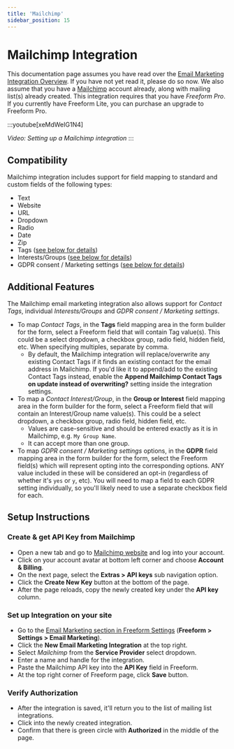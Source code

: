 ```yaml
---
title: 'Mailchimp'
sidebar_position: 15
---
```



# Mailchimp Integration<Badge type="pro" text="Pro" />

This documentation page assumes you have read over the [Email Marketing Integration Overview](./index.mdx#email-marketing). If you have not yet read it, please do so now. We also assume that you have a [Mailchimp](http://mailchimp.com) account already, along with mailing list(s) already created. This integration requires that you have _Freeform Pro_. If you currently have Freeform Lite, you can purchase an upgrade to Freeform Pro.

:::youtube[xeMdWeIG1N4]

<i>Video: Setting up a Mailchimp integration</i>
:::

## Compatibility

Mailchimp integration includes support for field mapping to standard and custom fields of the following types:

- Text
- Website
- URL
- Dropdown
- Radio
- Date
- Zip
- Tags ([see below for details](#additional-features))<Badge type="feature" text="3.6.8+" />
- Interests/Groups ([see below for details](#additional-features))<Badge type="feature" text="3.13.15+" />
- GDPR consent / Marketing settings ([see below for details](#additional-features))<Badge type="feature" text="3.6.8+" />

## Additional Features

The Mailchimp email marketing integration also allows support for _Contact Tags_, individual _Interests/Groups_ and _GDPR consent / Marketing settings_.

- To map _Contact Tags_, in the **Tags** field mapping area in the form builder for the form, select a Freeform field that will contain Tag value(s). This could be a select dropdown, a checkbox group, radio field, hidden field, etc. When specifying multiples, separate by comma.
  - By default, the Mailchimp integration will replace/overwrite any existing Contact Tags if it finds an existing contact for the email address in Mailchimp. If you'd like it to append/add to the existing Contact Tags instead, enable the **Append Mailchimp Contact Tags on update instead of overwriting?** setting inside the integration settings.
- To map a _Contact Interest/Group_, in the **Group or Interest** field mapping area in the form builder for the form, select a Freeform field that will contain an Interest/Group name value(s). This could be a select dropdown, a checkbox group, radio field, hidden field, etc.
  - Values are case-sensitive and should be entered exactly as it is in Mailchimp, e.g. `My Group Name`.
  - It can accept more than one group.<Badge type="feature" text="3.13.31+" />
- To map _GDPR consent / Marketing settings_ options, in the **GDPR** field mapping area in the form builder for the form, select the Freeform field(s) which will represent opting into the corresponding options. ANY value included in these will be considered an opt-in (regardless of whether it's `yes` or `y`, etc). You will need to map a field to each GDPR setting individually, so you'll likely need to use a separate checkbox field for each.

## Setup Instructions

<VerticalStepWrapper>

<StepMarkdown>

### Create & get API Key from Mailchimp

- Open a new tab and go to [Mailchimp website](https://mailchimp.com) and log into your account.
- Click on your account avatar at bottom left corner and choose **Account & Billing**.
- On the next page, select the **Extras > API keys** sub navigation option.
- Click the **Create New Key** button at the bottom of the page.
- After the page reloads, copy the newly created key under the **API key** column.

</StepMarkdown>

<StepMarkdown>

### Set up Integration on your site

- Go to the [Email Marketing section in Freeform Settings](../configuration/settings#email-marketing) (**Freeform > Settings > Email Marketing**).
- Click the **New Email Marketing Integration** at the top right.
- Select _Mailchimp_ from the **Service Provider** select dropdown.
- Enter a name and handle for the integration.
- Paste the Mailchimp API key into the **API Key** field in Freeform.
- At the top right corner of Freeform page, click **Save** button.

</StepMarkdown>

<StepMarkdown>

### Verify Authorization

- After the integration is saved, it'll return you to the list of mailing list integrations.
- Click into the newly created integration.
- Confirm that there is green circle with **Authorized** in the middle of the page.

</StepMarkdown>

</VerticalStepWrapper>
